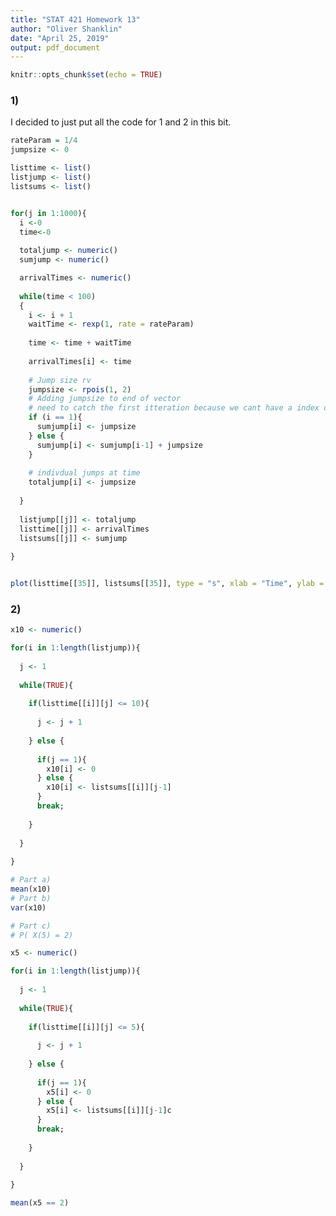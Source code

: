```yaml
---
title: "STAT 421 Homework 13"
author: "Oliver Shanklin"
date: "April 25, 2019"
output: pdf_document
---
```


```r
knitr::opts_chunk$set(echo = TRUE)
```

### 1)

I decided to just put all the code for 1 and 2 in this bit.

```r
rateParam = 1/4
jumpsize <- 0

listtime <- list()
listjump <- list()
listsums <- list()


for(j in 1:1000){
  i <-0
  time<-0
  
  totaljump <- numeric()
  sumjump <- numeric()

  arrivalTimes <- numeric() 
  
  while(time < 100)
  {
    i <- i + 1
    waitTime <- rexp(1, rate = rateParam)
  
    time <- time + waitTime
  
    arrivalTimes[i] <- time
  
    # Jump size rv
    jumpsize <- rpois(1, 2)
    # Adding jumpsize to end of vector 
    # need to catch the first itteration because we cant have a index of 0
    if (i == 1){
      sumjump[i] <- jumpsize
    } else {
      sumjump[i] <- sumjump[i-1] + jumpsize
    }
    
    # indivdual jumps at time
    totaljump[i] <- jumpsize
  
  }
  
  listjump[[j]] <- totaljump
  listtime[[j]] <- arrivalTimes
  listsums[[j]] <- sumjump
  
}


plot(listtime[[35]], listsums[[35]], type = "s", xlab = "Time", ylab = "Total Arrivals")

```

### 2)

```r
x10 <- numeric()

for(i in 1:length(listjump)){
  
  j <- 1
  
  while(TRUE){
    
    if(listtime[[i]][j] <= 10){
      
      j <- j + 1
      
    } else {
      
      if(j == 1){
        x10[i] <- 0
      } else {
        x10[i] <- listsums[[i]][j-1]
      }
      break;
      
    } 
    
  }
  
}

# Part a)
mean(x10)
# Part b)
var(x10)

# Part c)
# P( X(5) = 2)

x5 <- numeric()

for(i in 1:length(listjump)){
  
  j <- 1
  
  while(TRUE){
    
    if(listtime[[i]][j] <= 5){
      
      j <- j + 1
      
    } else {
      
      if(j == 1){
        x5[i] <- 0
      } else {
        x5[i] <- listsums[[i]][j-1]c
      }
      break;
      
    } 
    
  }
  
}

mean(x5 == 2)

```





